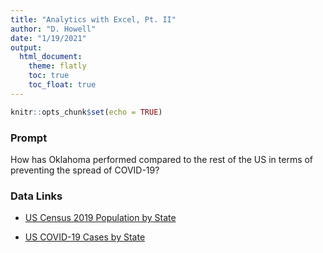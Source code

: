 ```yaml
---
title: "Analytics with Excel, Pt. II"
author: "D. Howell"
date: "1/19/2021"
output: 
  html_document:
    theme: flatly
    toc: true
    toc_float: true
---
```


```r
knitr::opts_chunk$set(echo = TRUE)
```

### Prompt

How has Oklahoma performed compared to the rest of the US in terms of preventing the spread of COVID-19?

### Data Links
* [US Census 2019 Population by State](https://www.census.gov/data/tables/time-series/demo/popest/2010s-state-total.html#par_textimage)

* [US COVID-19 Cases by State](https://github.com/nytimes/covid-19-data/blob/master/us-states.csv)